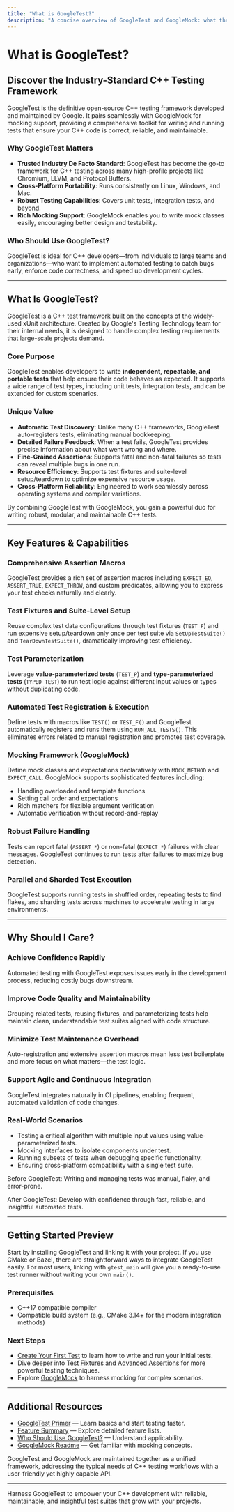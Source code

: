 ```yaml
---
title: "What is GoogleTest?"
description: "A concise overview of GoogleTest and GoogleMock: what they are, their history, and the unique value they bring to C++ development. Learn why GoogleTest is the industry's de facto choice for C++ unit testing and how it helps teams build correct, robust code."
---
```


# What is GoogleTest?

## Discover the Industry-Standard C++ Testing Framework

GoogleTest is the definitive open-source C++ testing framework developed and maintained by Google. It pairs seamlessly with GoogleMock for mocking support, providing a comprehensive toolkit for writing and running tests that ensure your C++ code is correct, reliable, and maintainable.

### Why GoogleTest Matters

- **Trusted Industry De Facto Standard**: GoogleTest has become the go-to framework for C++ testing across many high-profile projects like Chromium, LLVM, and Protocol Buffers.
- **Cross-Platform Portability**: Runs consistently on Linux, Windows, and Mac.
- **Robust Testing Capabilities**: Covers unit tests, integration tests, and beyond.
- **Rich Mocking Support**: GoogleMock enables you to write mock classes easily, encouraging better design and testability.

### Who Should Use GoogleTest?

GoogleTest is ideal for C++ developers—from individuals to large teams and organizations—who want to implement automated testing to catch bugs early, enforce code correctness, and speed up development cycles.

---

## What Is GoogleTest?

GoogleTest is a C++ test framework built on the concepts of the widely-used xUnit architecture. Created by Google's Testing Technology team for their internal needs, it is designed to handle complex testing requirements that large-scale projects demand.

### Core Purpose

GoogleTest enables developers to write **independent, repeatable, and portable tests** that help ensure their code behaves as expected. It supports a wide range of test types, including unit tests, integration tests, and can be extended for custom scenarios.

### Unique Value

- **Automatic Test Discovery**: Unlike many C++ frameworks, GoogleTest auto-registers tests, eliminating manual bookkeeping.
- **Detailed Failure Feedback**: When a test fails, GoogleTest provides precise information about what went wrong and where.
- **Fine-Grained Assertions**: Supports fatal and non-fatal failures so tests can reveal multiple bugs in one run.
- **Resource Efficiency**: Supports test fixtures and suite-level setup/teardown to optimize expensive resource usage.
- **Cross-Platform Reliability**: Engineered to work seamlessly across operating systems and compiler variations.

By combining GoogleTest with GoogleMock, you gain a powerful duo for writing robust, modular, and maintainable C++ tests.

---

## Key Features & Capabilities

### Comprehensive Assertion Macros
GoogleTest provides a rich set of assertion macros including `EXPECT_EQ`, `ASSERT_TRUE`, `EXPECT_THROW`, and custom predicates, allowing you to express your test checks naturally and clearly.

### Test Fixtures and Suite-Level Setup
Reuse complex test data configurations through test fixtures (`TEST_F`) and run expensive setup/teardown only once per test suite via `SetUpTestSuite()` and `TearDownTestSuite()`, dramatically improving test efficiency.

### Test Parameterization
Leverage **value-parameterized tests** (`TEST_P`) and **type-parameterized tests** (`TYPED_TEST`) to run test logic against different input values or types without duplicating code.

### Automated Test Registration & Execution
Define tests with macros like `TEST()` or `TEST_F()` and GoogleTest automatically registers and runs them using `RUN_ALL_TESTS()`. This eliminates errors related to manual registration and promotes test coverage.

### Mocking Framework (GoogleMock)
Define mock classes and expectations declaratively with `MOCK_METHOD` and `EXPECT_CALL`. GoogleMock supports sophisticated features including:

- Handling overloaded and template functions
- Setting call order and expectations
- Rich matchers for flexible argument verification
- Automatic verification without record-and-replay

### Robust Failure Handling
Tests can report fatal (`ASSERT_*`) or non-fatal (`EXPECT_*`) failures with clear messages. GoogleTest continues to run tests after failures to maximize bug detection.

### Parallel and Sharded Test Execution
GoogleTest supports running tests in shuffled order, repeating tests to find flakes, and sharding tests across machines to accelerate testing in large environments.

---

## Why Should I Care?

### Achieve Confidence Rapidly
Automated testing with GoogleTest exposes issues early in the development process, reducing costly bugs downstream.

### Improve Code Quality and Maintainability
Grouping related tests, reusing fixtures, and parameterizing tests help maintain clean, understandable test suites aligned with code structure.

### Minimize Test Maintenance Overhead
Auto-registration and extensive assertion macros mean less test boilerplate and more focus on what matters—the test logic.

### Support Agile and Continuous Integration
GoogleTest integrates naturally in CI pipelines, enabling frequent, automated validation of code changes.

### Real-World Scenarios
- Testing a critical algorithm with multiple input values using value-parameterized tests.
- Mocking interfaces to isolate components under test.
- Running subsets of tests when debugging specific functionality.
- Ensuring cross-platform compatibility with a single test suite.

Before GoogleTest: Writing and managing tests was manual, flaky, and error-prone.

After GoogleTest: Develop with confidence through fast, reliable, and insightful automated tests.

---

## Getting Started Preview

Start by installing GoogleTest and linking it with your project. If you use CMake or Bazel, there are straightforward ways to integrate GoogleTest easily. For most users, linking with `gtest_main` will give you a ready-to-use test runner without writing your own `main()`.

### Prerequisites
- C++17 compatible compiler
- Compatible build system (e.g., CMake 3.14+ for the modern integration methods)

### Next Steps
- [Create Your First Test](/getting-started/first-test-validation/create-your-first-test) to learn how to write and run your initial tests.
- Dive deeper into [Test Fixtures and Advanced Assertions](primer.md) for more powerful testing techniques.
- Explore [GoogleMock](googlemock/README.md) to harness mocking for complex scenarios.

---

## Additional Resources

- [GoogleTest Primer](primer.md) — Learn basics and start testing faster.
- [Feature Summary](/overview/architecture-and-feature-overview/feature-summary) — Explore detailed feature lists.
- [Who Should Use GoogleTest?](/overview/audience-use-cases-and-integration/who-should-use-googletest) — Understand applicability.
- [GoogleMock Readme](googlemock/README.md) — Get familiar with mocking concepts.

<Note>
GoogleTest and GoogleMock are maintained together as a unified framework, addressing the typical needs of C++ testing workflows with a user-friendly yet highly capable API.
</Note>

---

Harness GoogleTest to empower your C++ development with reliable, maintainable, and insightful test suites that grow with your projects.

